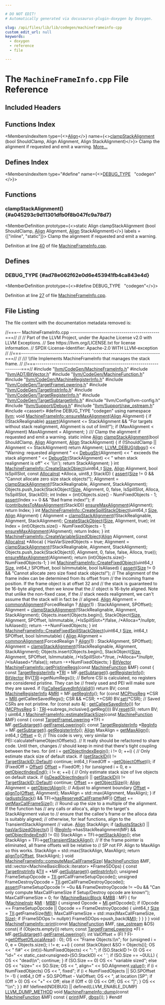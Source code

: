```yaml
---

# DO NOT EDIT!
# Automatically generated via docusaurus-plugin-doxygen by Doxygen.

slug: /api/files/lib/lib/codegen/machineframeinfo-cpp
custom_edit_url: null
keywords:
  - doxygen
  - reference
  - file

---
```





# The `MachineFrameInfo.cpp` File Reference

<DoxygenPage pluginConfig={pluginConfig}>



## Included Headers

<IncludesList>
<IncludesListItem
  filePath="llvm/CodeGen/MachineFrameInfo.h"
  permalink="/docs/api/files/include/include/llvm/include/llvm/codegen/machineframeinfo-h"
  isLocal="true" />
<IncludesListItem
  filePath="llvm/ADT/BitVector.h"
  permalink="/docs/api/files/include/include/llvm/include/llvm/adt/bitvector-h"
  isLocal="true" />
<IncludesListItem
  filePath="llvm/CodeGen/MachineFunction.h"
  permalink="/docs/api/files/include/include/llvm/include/llvm/codegen/machinefunction-h"
  isLocal="true" />
<IncludesListItem
  filePath="llvm/CodeGen/MachineRegisterInfo.h"
  permalink="/docs/api/files/include/include/llvm/include/llvm/codegen/machineregisterinfo-h"
  isLocal="true" />
<IncludesListItem
  filePath="llvm/CodeGen/TargetFrameLowering.h"
  permalink="/docs/api/files/include/include/llvm/include/llvm/codegen/targetframelowering-h"
  isLocal="true" />
<IncludesListItem
  filePath="llvm/CodeGen/TargetInstrInfo.h"
  permalink="/docs/api/files/include/include/llvm/include/llvm/codegen/targetinstrinfo-h"
  isLocal="true" />
<IncludesListItem
  filePath="llvm/CodeGen/TargetRegisterInfo.h"
  permalink="/docs/api/files/include/include/llvm/include/llvm/codegen/targetregisterinfo-h"
  isLocal="true" />
<IncludesListItem
  filePath="llvm/CodeGen/TargetSubtargetInfo.h"
  permalink="/docs/api/files/include/include/llvm/include/llvm/codegen/targetsubtargetinfo-h"
  isLocal="true" />
<IncludesListItem
  filePath="llvm/Config/llvm-config.h"
  permalink=""
  isLocal="true" />
<IncludesListItem
  filePath="llvm/Support/Debug.h"
  permalink="/docs/api/files/include/include/llvm/include/llvm/support/debug-h"
  isLocal="true" />
<IncludesListItem
  filePath="llvm/Support/raw_ostream.h"
  permalink="/docs/api/files/include/include/llvm/include/llvm/support/raw-ostream-h"
  isLocal="true" />
<IncludesListItem
  filePath="cassert"
  permalink=""
  isLocal="false" />
</IncludesList>

## Functions Index

<MembersIndex>

<MembersIndexItem
  type={<><a href="/docs/api/structs/llvm/align">Align</a></>}
  name={<><a href="#a045293c9d11301dfb0f8b047fc9a78d7">clampStackAlignment</a> (bool ShouldClamp, Align Alignment, Align StackAlignment)</>}>
Clamp the alignment if requested and emit a warning. <a href="#a045293c9d11301dfb0f8b047fc9a78d7">More...</a>
</MembersIndexItem>

</MembersIndex>

## Defines Index

<MembersIndex>

<MembersIndexItem
  type="#define"
  name={<><a href="#ad78e062f62e0d6e453941fb4ca843e4d">DEBUG&#95;TYPE</a>&nbsp;&nbsp;&nbsp;&quot;codegen&quot;</>}>
</MembersIndexItem>

</MembersIndex>


<SectionDefinition>

## Functions

### clampStackAlignment() {#a045293c9d11301dfb0f8b047fc9a78d7}

<MemberDefinition
  prototype={<>static Align clampStackAlignment (bool ShouldClamp, <a href="/docs/api/structs/llvm/align">Align</a> Alignment, <a href="/docs/api/structs/llvm/align">Align</a> StackAlignment)</>}
  labels = {["inline", "static"]}>
Clamp the alignment if requested and emit a warning.

Definition at line <a href="#l00040">40</a> of file <a href="/docs/api/files/lib/lib/codegen/machineframeinfo-cpp">MachineFrameInfo.cpp</a>.
</MemberDefinition>

</SectionDefinition>

<SectionDefinition>

## Defines

### DEBUG&#95;TYPE {#ad78e062f62e0d6e453941fb4ca843e4d}

<MemberDefinition
  prototype={<>#define DEBUG&#95;TYPE&nbsp;&nbsp;&nbsp;&quot;codegen&quot;</>}>

Definition at line <a href="#l00027">27</a> of file <a href="/docs/api/files/lib/lib/codegen/machineframeinfo-cpp">MachineFrameInfo.cpp</a>.
</MemberDefinition>

</SectionDefinition>

## File Listing

The file content with the documentation metadata removed is:

<ProgramListing>

<Link id="l00001" /><CodeLine lineNumber="1"><Highlight kind="comment">//===-- MachineFrameInfo.cpp ---------------------------------------------===//</Highlight><Highlight kind="normal"></Highlight></CodeLine>
<Link id="l00002" /><CodeLine lineNumber="2"><Highlight kind="normal"></Highlight><Highlight kind="comment">//</Highlight><Highlight kind="normal"></Highlight></CodeLine>
<Link id="l00003" /><CodeLine lineNumber="3"><Highlight kind="normal"></Highlight><Highlight kind="comment">// Part of the LLVM Project, under the Apache License v2.0 with LLVM Exceptions.</Highlight><Highlight kind="normal"></Highlight></CodeLine>
<Link id="l00004" /><CodeLine lineNumber="4"><Highlight kind="normal"></Highlight><Highlight kind="comment">// See https://llvm.org/LICENSE.txt for license information.</Highlight><Highlight kind="normal"></Highlight></CodeLine>
<Link id="l00005" /><CodeLine lineNumber="5"><Highlight kind="normal"></Highlight><Highlight kind="comment">// SPDX-License-Identifier: Apache-2.0 WITH LLVM-exception</Highlight><Highlight kind="normal"></Highlight></CodeLine>
<Link id="l00006" /><CodeLine lineNumber="6"><Highlight kind="normal"></Highlight><Highlight kind="comment">//</Highlight><Highlight kind="normal"></Highlight></CodeLine>
<Link id="l00007" /><CodeLine lineNumber="7"><Highlight kind="normal"></Highlight><Highlight kind="comment">//===----------------------------------------------------------------------===//</Highlight><Highlight kind="normal"></Highlight></CodeLine>
<Link id="l00008" /><CodeLine lineNumber="8"><Highlight kind="normal"></Highlight><Highlight kind="comment">//</Highlight><Highlight kind="comment"></Highlight></CodeLine>
<Link id="l00009" /><CodeLine lineNumber="9"><Highlight kind="comment">/// \\file Implements MachineFrameInfo that manages the stack frame.</Highlight><Highlight kind="normal"></Highlight></CodeLine>
<Link id="l00010" /><CodeLine lineNumber="10"><Highlight kind="normal"></Highlight><Highlight kind="comment">//</Highlight><Highlight kind="normal"></Highlight></CodeLine>
<Link id="l00011" /><CodeLine lineNumber="11"><Highlight kind="normal"></Highlight><Highlight kind="comment">//===----------------------------------------------------------------------===//</Highlight><Highlight kind="normal"></Highlight></CodeLine>
<Link id="l00012" /><CodeLine lineNumber="12"><Highlight kind="normal"></Highlight></CodeLine>
<Link id="l00013" /><CodeLine lineNumber="13"><Highlight kind="normal"></Highlight><Highlight kind="preprocessor">#include &quot;<a href="/docs/api/files/include/include/llvm/include/llvm/codegen/machineframeinfo-h">llvm/CodeGen/MachineFrameInfo.h</a>&quot;</Highlight><Highlight kind="normal"></Highlight></CodeLine>
<Link id="l00014" /><CodeLine lineNumber="14"><Highlight kind="normal"></Highlight></CodeLine>
<Link id="l00015" /><CodeLine lineNumber="15"><Highlight kind="normal"></Highlight><Highlight kind="preprocessor">#include &quot;<a href="/docs/api/files/include/include/llvm/include/llvm/adt/bitvector-h">llvm/ADT/BitVector.h</a>&quot;</Highlight><Highlight kind="normal"></Highlight></CodeLine>
<Link id="l00016" /><CodeLine lineNumber="16"><Highlight kind="normal"></Highlight><Highlight kind="preprocessor">#include &quot;<a href="/docs/api/files/include/include/llvm/include/llvm/codegen/machinefunction-h">llvm/CodeGen/MachineFunction.h</a>&quot;</Highlight><Highlight kind="normal"></Highlight></CodeLine>
<Link id="l00017" /><CodeLine lineNumber="17"><Highlight kind="normal"></Highlight><Highlight kind="preprocessor">#include &quot;<a href="/docs/api/files/include/include/llvm/include/llvm/codegen/machineregisterinfo-h">llvm/CodeGen/MachineRegisterInfo.h</a>&quot;</Highlight><Highlight kind="normal"></Highlight></CodeLine>
<Link id="l00018" /><CodeLine lineNumber="18"><Highlight kind="normal"></Highlight><Highlight kind="preprocessor">#include &quot;<a href="/docs/api/files/include/include/llvm/include/llvm/codegen/targetframelowering-h">llvm/CodeGen/TargetFrameLowering.h</a>&quot;</Highlight><Highlight kind="normal"></Highlight></CodeLine>
<Link id="l00019" /><CodeLine lineNumber="19"><Highlight kind="normal"></Highlight><Highlight kind="preprocessor">#include &quot;<a href="/docs/api/files/include/include/llvm/include/llvm/codegen/targetinstrinfo-h">llvm/CodeGen/TargetInstrInfo.h</a>&quot;</Highlight><Highlight kind="normal"></Highlight></CodeLine>
<Link id="l00020" /><CodeLine lineNumber="20"><Highlight kind="normal"></Highlight><Highlight kind="preprocessor">#include &quot;<a href="/docs/api/files/include/include/llvm/include/llvm/codegen/targetregisterinfo-h">llvm/CodeGen/TargetRegisterInfo.h</a>&quot;</Highlight><Highlight kind="normal"></Highlight></CodeLine>
<Link id="l00021" /><CodeLine lineNumber="21"><Highlight kind="normal"></Highlight><Highlight kind="preprocessor">#include &quot;<a href="/docs/api/files/include/include/llvm/include/llvm/codegen/targetsubtargetinfo-h">llvm/CodeGen/TargetSubtargetInfo.h</a>&quot;</Highlight><Highlight kind="normal"></Highlight></CodeLine>
<Link id="l00022" /><CodeLine lineNumber="22"><Highlight kind="normal"></Highlight><Highlight kind="preprocessor">#include &quot;llvm/Config/llvm-config.h&quot;</Highlight><Highlight kind="normal"></Highlight></CodeLine>
<Link id="l00023" /><CodeLine lineNumber="23"><Highlight kind="normal"></Highlight><Highlight kind="preprocessor">#include &quot;<a href="/docs/api/files/include/include/llvm/include/llvm/support/debug-h">llvm/Support/Debug.h</a>&quot;</Highlight><Highlight kind="normal"></Highlight></CodeLine>
<Link id="l00024" /><CodeLine lineNumber="24"><Highlight kind="normal"></Highlight><Highlight kind="preprocessor">#include &quot;<a href="/docs/api/files/include/include/llvm/include/llvm/support/raw-ostream-h">llvm/Support/raw&#95;ostream.h</a>&quot;</Highlight><Highlight kind="normal"></Highlight></CodeLine>
<Link id="l00025" /><CodeLine lineNumber="25"><Highlight kind="normal"></Highlight><Highlight kind="preprocessor">#include &lt;cassert&gt;</Highlight><Highlight kind="normal"></Highlight></CodeLine>
<Link id="l00026" /><CodeLine lineNumber="26"><Highlight kind="normal"></Highlight></CodeLine>
<Link id="l00027" /><CodeLine lineNumber="27" lineLink="#ad78e062f62e0d6e453941fb4ca843e4d"><Highlight kind="normal"></Highlight><Highlight kind="preprocessor">#define DEBUG&#95;TYPE &quot;codegen&quot;</Highlight><Highlight kind="normal"></Highlight></CodeLine>
<Link id="l00028" /><CodeLine lineNumber="28"><Highlight kind="normal"></Highlight></CodeLine>
<Link id="l00029" /><CodeLine lineNumber="29"><Highlight kind="normal"></Highlight><Highlight kind="keyword">using namespace </Highlight><Highlight kind="normal"><a href="/docs/api/namespaces/llvm">llvm</a>;</Highlight></CodeLine>
<Link id="l00030" /><CodeLine lineNumber="30"><Highlight kind="normal"></Highlight></CodeLine>
<Link id="l00031" /><CodeLine lineNumber="31" lineLink="/docs/api/classes/llvm/machineframeinfo/#a1f09e99062be1101e3a2cf3ff88878f7"><Highlight kind="normal"></Highlight><Highlight kind="keywordtype">void</Highlight><Highlight kind="normal"> <a href="/docs/api/classes/llvm/machineframeinfo/#a1f09e99062be1101e3a2cf3ff88878f7">MachineFrameInfo::ensureMaxAlignment</a>(<a href="/docs/api/structs/llvm/align">Align</a> Alignment) &#123;</Highlight></CodeLine>
<Link id="l00032" /><CodeLine lineNumber="32"><Highlight kind="normal">  </Highlight><Highlight kind="keywordflow">if</Highlight><Highlight kind="normal"> (!StackRealignable)</Highlight></CodeLine>
<Link id="l00033" /><CodeLine lineNumber="33"><Highlight kind="normal">    <a href="/docs/api/files/lib/lib/target/lib/target/amdgpu/silowercontrolflow-cpp/#a4868c5d81c5ccc98c47aeab6244346a0">assert</a>(Alignment &lt;= StackAlignment &amp;&amp;</Highlight></CodeLine>
<Link id="l00034" /><CodeLine lineNumber="34"><Highlight kind="normal">           </Highlight><Highlight kind="stringliteral">&quot;For targets without stack realignment, Alignment is out of limit!&quot;</Highlight><Highlight kind="normal">);</Highlight></CodeLine>
<Link id="l00035" /><CodeLine lineNumber="35"><Highlight kind="normal">  </Highlight><Highlight kind="keywordflow">if</Highlight><Highlight kind="normal"> (MaxAlignment &lt; Alignment)</Highlight></CodeLine>
<Link id="l00036" /><CodeLine lineNumber="36"><Highlight kind="normal">    MaxAlignment = Alignment;</Highlight></CodeLine>
<Link id="l00037" /><CodeLine lineNumber="37"><Highlight kind="normal">&#125;</Highlight></CodeLine>
<Link id="l00038" /><CodeLine lineNumber="38"><Highlight kind="normal"></Highlight><Highlight kind="comment"></Highlight></CodeLine>
<Link id="l00039" /><CodeLine lineNumber="39"><Highlight kind="comment">/// Clamp the alignment if requested and emit a warning.</Highlight><Highlight kind="normal"></Highlight></CodeLine>
<Link id="l00040" /><CodeLine lineNumber="40" lineLink="#a045293c9d11301dfb0f8b047fc9a78d7"><Highlight kind="normal"></Highlight><Highlight kind="keyword">static</Highlight><Highlight kind="normal"> </Highlight><Highlight kind="keyword">inline</Highlight><Highlight kind="normal"> <a href="/docs/api/structs/llvm/align">Align</a> <a href="#a045293c9d11301dfb0f8b047fc9a78d7">clampStackAlignment</a>(</Highlight><Highlight kind="keywordtype">bool</Highlight><Highlight kind="normal"> ShouldClamp, <a href="/docs/api/structs/llvm/align">Align</a> Alignment,</Highlight></CodeLine>
<Link id="l00041" /><CodeLine lineNumber="41"><Highlight kind="normal">                                        <a href="/docs/api/structs/llvm/align">Align</a> StackAlignment) &#123;</Highlight></CodeLine>
<Link id="l00042" /><CodeLine lineNumber="42"><Highlight kind="normal">  </Highlight><Highlight kind="keywordflow">if</Highlight><Highlight kind="normal"> (!ShouldClamp || Alignment &lt;= StackAlignment)</Highlight></CodeLine>
<Link id="l00043" /><CodeLine lineNumber="43"><Highlight kind="normal">    </Highlight><Highlight kind="keywordflow">return</Highlight><Highlight kind="normal"> Alignment;</Highlight></CodeLine>
<Link id="l00044" /><CodeLine lineNumber="44"><Highlight kind="normal">  <a href="/docs/api/files/include/include/llvm/include/llvm/support/debug-h/#a196897517069dda1bdb549e24468f7d7">LLVM&#95;DEBUG</a>(<a href="/docs/api/namespaces/llvm/#a7c46c742c31be54870e2038048e6b391">dbgs</a>() &lt;&lt; </Highlight><Highlight kind="stringliteral">&quot;Warning: requested alignment &quot;</Highlight><Highlight kind="normal"> &lt;&lt; <a href="/docs/api/namespaces/llvm/dwarf-linker/#a463a58e257d5f6fb2c39eb9a2474fc24ad46cdbe68b494ca6f426b0ca5269f6a4">DebugStr</a>(Alignment)</Highlight></CodeLine>
<Link id="l00045" /><CodeLine lineNumber="45"><Highlight kind="normal">                    &lt;&lt; </Highlight><Highlight kind="stringliteral">&quot; exceeds the stack alignment &quot;</Highlight><Highlight kind="normal"></Highlight></CodeLine>
<Link id="l00046" /><CodeLine lineNumber="46"><Highlight kind="normal">                    &lt;&lt; <a href="/docs/api/namespaces/llvm/dwarf-linker/#a463a58e257d5f6fb2c39eb9a2474fc24ad46cdbe68b494ca6f426b0ca5269f6a4">DebugStr</a>(StackAlignment)</Highlight></CodeLine>
<Link id="l00047" /><CodeLine lineNumber="47"><Highlight kind="normal">                    &lt;&lt; </Highlight><Highlight kind="stringliteral">&quot; when stack realignment is off&quot;</Highlight><Highlight kind="normal"> &lt;&lt; </Highlight><Highlight kind="charliteral">&#39;\\n&#39;</Highlight><Highlight kind="normal">);</Highlight></CodeLine>
<Link id="l00048" /><CodeLine lineNumber="48"><Highlight kind="normal">  </Highlight><Highlight kind="keywordflow">return</Highlight><Highlight kind="normal"> StackAlignment;</Highlight></CodeLine>
<Link id="l00049" /><CodeLine lineNumber="49"><Highlight kind="normal">&#125;</Highlight></CodeLine>
<Link id="l00050" /><CodeLine lineNumber="50"><Highlight kind="normal"></Highlight></CodeLine>
<Link id="l00051" /><CodeLine lineNumber="51" lineLink="/docs/api/classes/llvm/machineframeinfo/#a1ae307f415a8989475e3f7ddd6eefc8b"><Highlight kind="normal"></Highlight><Highlight kind="keywordtype">int</Highlight><Highlight kind="normal"> <a href="/docs/api/classes/llvm/machineframeinfo/#a1ae307f415a8989475e3f7ddd6eefc8b">MachineFrameInfo::CreateStackObject</a>(uint64&#95;t <a href="/docs/api/files/lib/lib/analysis/inlineorder-cpp/#a7ee6f0cb51c3b9056199e9a0001fe8c3a6f6cb72d544962fa333e2e34ce64f719">Size</a>, <a href="/docs/api/structs/llvm/align">Align</a> Alignment,</Highlight></CodeLine>
<Link id="l00052" /><CodeLine lineNumber="52"><Highlight kind="normal">                                        </Highlight><Highlight kind="keywordtype">bool</Highlight><Highlight kind="normal"> IsSpillSlot,</Highlight></CodeLine>
<Link id="l00053" /><CodeLine lineNumber="53"><Highlight kind="normal">                                        </Highlight><Highlight kind="keyword">const</Highlight><Highlight kind="normal"> <a href="/docs/api/classes/llvm/allocainst">AllocaInst</a> &#42;Alloca,</Highlight></CodeLine>
<Link id="l00054" /><CodeLine lineNumber="54"><Highlight kind="normal">                                        uint8&#95;t StackID) &#123;</Highlight></CodeLine>
<Link id="l00055" /><CodeLine lineNumber="55"><Highlight kind="normal">  <a href="/docs/api/files/lib/lib/target/lib/target/amdgpu/silowercontrolflow-cpp/#a4868c5d81c5ccc98c47aeab6244346a0">assert</a>(<a href="/docs/api/files/lib/lib/analysis/inlineorder-cpp/#a7ee6f0cb51c3b9056199e9a0001fe8c3a6f6cb72d544962fa333e2e34ce64f719">Size</a> != 0 &amp;&amp; </Highlight><Highlight kind="stringliteral">&quot;Cannot allocate zero size stack objects!&quot;</Highlight><Highlight kind="normal">);</Highlight></CodeLine>
<Link id="l00056" /><CodeLine lineNumber="56"><Highlight kind="normal">  Alignment = <a href="#a045293c9d11301dfb0f8b047fc9a78d7">clampStackAlignment</a>(!StackRealignable, Alignment, StackAlignment);</Highlight></CodeLine>
<Link id="l00057" /><CodeLine lineNumber="57"><Highlight kind="normal">  Objects.push&#95;back(StackObject(<a href="/docs/api/files/lib/lib/analysis/inlineorder-cpp/#a7ee6f0cb51c3b9056199e9a0001fe8c3a6f6cb72d544962fa333e2e34ce64f719">Size</a>, Alignment, 0, </Highlight><Highlight kind="keyword">false</Highlight><Highlight kind="normal">, IsSpillSlot, Alloca,</Highlight></CodeLine>
<Link id="l00058" /><CodeLine lineNumber="58"><Highlight kind="normal">                                !IsSpillSlot, StackID));</Highlight></CodeLine>
<Link id="l00059" /><CodeLine lineNumber="59"><Highlight kind="normal">  </Highlight><Highlight kind="keywordtype">int</Highlight><Highlight kind="normal"> Index = (int)Objects.size() - NumFixedObjects - 1;</Highlight></CodeLine>
<Link id="l00060" /><CodeLine lineNumber="60"><Highlight kind="normal">  <a href="/docs/api/files/lib/lib/target/lib/target/amdgpu/silowercontrolflow-cpp/#a4868c5d81c5ccc98c47aeab6244346a0">assert</a>(Index &gt;= 0 &amp;&amp; </Highlight><Highlight kind="stringliteral">&quot;Bad frame index!&quot;</Highlight><Highlight kind="normal">);</Highlight></CodeLine>
<Link id="l00061" /><CodeLine lineNumber="61"><Highlight kind="normal">  </Highlight><Highlight kind="keywordflow">if</Highlight><Highlight kind="normal"> (<a href="/docs/api/classes/llvm/machineframeinfo/#a4b207734207bd39ae7cc1b287e915160">contributesToMaxAlignment</a>(StackID))</Highlight></CodeLine>
<Link id="l00062" /><CodeLine lineNumber="62"><Highlight kind="normal">    <a href="/docs/api/classes/llvm/machineframeinfo/#a1f09e99062be1101e3a2cf3ff88878f7">ensureMaxAlignment</a>(Alignment);</Highlight></CodeLine>
<Link id="l00063" /><CodeLine lineNumber="63"><Highlight kind="normal">  </Highlight><Highlight kind="keywordflow">return</Highlight><Highlight kind="normal"> Index;</Highlight></CodeLine>
<Link id="l00064" /><CodeLine lineNumber="64"><Highlight kind="normal">&#125;</Highlight></CodeLine>
<Link id="l00065" /><CodeLine lineNumber="65"><Highlight kind="normal"></Highlight></CodeLine>
<Link id="l00066" /><CodeLine lineNumber="66" lineLink="/docs/api/classes/llvm/machineframeinfo/#a61960903871aa95a7161074c6f1eec8f"><Highlight kind="normal"></Highlight><Highlight kind="keywordtype">int</Highlight><Highlight kind="normal"> <a href="/docs/api/classes/llvm/machineframeinfo/#a61960903871aa95a7161074c6f1eec8f">MachineFrameInfo::CreateSpillStackObject</a>(uint64&#95;t <a href="/docs/api/files/lib/lib/analysis/inlineorder-cpp/#a7ee6f0cb51c3b9056199e9a0001fe8c3a6f6cb72d544962fa333e2e34ce64f719">Size</a>, <a href="/docs/api/structs/llvm/align">Align</a> Alignment) &#123;</Highlight></CodeLine>
<Link id="l00067" /><CodeLine lineNumber="67"><Highlight kind="normal">  Alignment = <a href="#a045293c9d11301dfb0f8b047fc9a78d7">clampStackAlignment</a>(!StackRealignable, Alignment, StackAlignment);</Highlight></CodeLine>
<Link id="l00068" /><CodeLine lineNumber="68"><Highlight kind="normal">  <a href="/docs/api/classes/llvm/machineframeinfo/#a1ae307f415a8989475e3f7ddd6eefc8b">CreateStackObject</a>(<a href="/docs/api/files/lib/lib/analysis/inlineorder-cpp/#a7ee6f0cb51c3b9056199e9a0001fe8c3a6f6cb72d544962fa333e2e34ce64f719">Size</a>, Alignment, </Highlight><Highlight kind="keyword">true</Highlight><Highlight kind="normal">);</Highlight></CodeLine>
<Link id="l00069" /><CodeLine lineNumber="69"><Highlight kind="normal">  </Highlight><Highlight kind="keywordtype">int</Highlight><Highlight kind="normal"> Index = (int)Objects.size() - NumFixedObjects - 1;</Highlight></CodeLine>
<Link id="l00070" /><CodeLine lineNumber="70"><Highlight kind="normal">  <a href="/docs/api/classes/llvm/machineframeinfo/#a1f09e99062be1101e3a2cf3ff88878f7">ensureMaxAlignment</a>(Alignment);</Highlight></CodeLine>
<Link id="l00071" /><CodeLine lineNumber="71"><Highlight kind="normal">  </Highlight><Highlight kind="keywordflow">return</Highlight><Highlight kind="normal"> Index;</Highlight></CodeLine>
<Link id="l00072" /><CodeLine lineNumber="72"><Highlight kind="normal">&#125;</Highlight></CodeLine>
<Link id="l00073" /><CodeLine lineNumber="73"><Highlight kind="normal"></Highlight></CodeLine>
<Link id="l00074" /><CodeLine lineNumber="74" lineLink="/docs/api/classes/llvm/machineframeinfo/#ab9af51d42f8f27a88d68ee1d1deb5eb7"><Highlight kind="normal"></Highlight><Highlight kind="keywordtype">int</Highlight><Highlight kind="normal"> <a href="/docs/api/classes/llvm/machineframeinfo/#ab9af51d42f8f27a88d68ee1d1deb5eb7">MachineFrameInfo::CreateVariableSizedObject</a>(<a href="/docs/api/structs/llvm/align">Align</a> Alignment,</Highlight></CodeLine>
<Link id="l00075" /><CodeLine lineNumber="75"><Highlight kind="normal">                                                </Highlight><Highlight kind="keyword">const</Highlight><Highlight kind="normal"> <a href="/docs/api/classes/llvm/allocainst">AllocaInst</a> &#42;Alloca) &#123;</Highlight></CodeLine>
<Link id="l00076" /><CodeLine lineNumber="76"><Highlight kind="normal">  HasVarSizedObjects = </Highlight><Highlight kind="keyword">true</Highlight><Highlight kind="normal">;</Highlight></CodeLine>
<Link id="l00077" /><CodeLine lineNumber="77"><Highlight kind="normal">  Alignment = <a href="#a045293c9d11301dfb0f8b047fc9a78d7">clampStackAlignment</a>(!StackRealignable, Alignment, StackAlignment);</Highlight></CodeLine>
<Link id="l00078" /><CodeLine lineNumber="78"><Highlight kind="normal">  Objects.push&#95;back(StackObject(0, Alignment, 0, </Highlight><Highlight kind="keyword">false</Highlight><Highlight kind="normal">, </Highlight><Highlight kind="keyword">false</Highlight><Highlight kind="normal">, Alloca, </Highlight><Highlight kind="keyword">true</Highlight><Highlight kind="normal">));</Highlight></CodeLine>
<Link id="l00079" /><CodeLine lineNumber="79"><Highlight kind="normal">  <a href="/docs/api/classes/llvm/machineframeinfo/#a1f09e99062be1101e3a2cf3ff88878f7">ensureMaxAlignment</a>(Alignment);</Highlight></CodeLine>
<Link id="l00080" /><CodeLine lineNumber="80"><Highlight kind="normal">  </Highlight><Highlight kind="keywordflow">return</Highlight><Highlight kind="normal"> (</Highlight><Highlight kind="keywordtype">int</Highlight><Highlight kind="normal">)Objects.size()-NumFixedObjects-1;</Highlight></CodeLine>
<Link id="l00081" /><CodeLine lineNumber="81"><Highlight kind="normal">&#125;</Highlight></CodeLine>
<Link id="l00082" /><CodeLine lineNumber="82"><Highlight kind="normal"></Highlight></CodeLine>
<Link id="l00083" /><CodeLine lineNumber="83" lineLink="/docs/api/classes/llvm/machineframeinfo/#a03cf34252938b54f7e86c736f9fd7dc1"><Highlight kind="normal"></Highlight><Highlight kind="keywordtype">int</Highlight><Highlight kind="normal"> <a href="/docs/api/classes/llvm/machineframeinfo/#a03cf34252938b54f7e86c736f9fd7dc1">MachineFrameInfo::CreateFixedObject</a>(uint64&#95;t <a href="/docs/api/files/lib/lib/analysis/inlineorder-cpp/#a7ee6f0cb51c3b9056199e9a0001fe8c3a6f6cb72d544962fa333e2e34ce64f719">Size</a>, int64&#95;t SPOffset,</Highlight></CodeLine>
<Link id="l00084" /><CodeLine lineNumber="84"><Highlight kind="normal">                                        </Highlight><Highlight kind="keywordtype">bool</Highlight><Highlight kind="normal"> IsImmutable, </Highlight><Highlight kind="keywordtype">bool</Highlight><Highlight kind="normal"> IsAliased) &#123;</Highlight></CodeLine>
<Link id="l00085" /><CodeLine lineNumber="85"><Highlight kind="normal">  <a href="/docs/api/files/lib/lib/target/lib/target/amdgpu/silowercontrolflow-cpp/#a4868c5d81c5ccc98c47aeab6244346a0">assert</a>(<a href="/docs/api/files/lib/lib/analysis/inlineorder-cpp/#a7ee6f0cb51c3b9056199e9a0001fe8c3a6f6cb72d544962fa333e2e34ce64f719">Size</a> != 0 &amp;&amp; </Highlight><Highlight kind="stringliteral">&quot;Cannot allocate zero size fixed stack objects!&quot;</Highlight><Highlight kind="normal">);</Highlight></CodeLine>
<Link id="l00086" /><CodeLine lineNumber="86"><Highlight kind="normal">  </Highlight><Highlight kind="comment">// The alignment of the frame index can be determined from its offset from</Highlight><Highlight kind="normal"></Highlight></CodeLine>
<Link id="l00087" /><CodeLine lineNumber="87"><Highlight kind="normal">  </Highlight><Highlight kind="comment">// the incoming frame position.  If the frame object is at offset 32 and</Highlight><Highlight kind="normal"></Highlight></CodeLine>
<Link id="l00088" /><CodeLine lineNumber="88"><Highlight kind="normal">  </Highlight><Highlight kind="comment">// the stack is guaranteed to be 16-byte aligned, then we know that the</Highlight><Highlight kind="normal"></Highlight></CodeLine>
<Link id="l00089" /><CodeLine lineNumber="89"><Highlight kind="normal">  </Highlight><Highlight kind="comment">// object is 16-byte aligned. Note that unlike the non-fixed case, if the</Highlight><Highlight kind="normal"></Highlight></CodeLine>
<Link id="l00090" /><CodeLine lineNumber="90"><Highlight kind="normal">  </Highlight><Highlight kind="comment">// stack needs realignment, we can&#39;t assume that the stack will in fact be</Highlight><Highlight kind="normal"></Highlight></CodeLine>
<Link id="l00091" /><CodeLine lineNumber="91"><Highlight kind="normal">  </Highlight><Highlight kind="comment">// aligned.</Highlight><Highlight kind="normal"></Highlight></CodeLine>
<Link id="l00092" /><CodeLine lineNumber="92"><Highlight kind="normal">  <a href="/docs/api/structs/llvm/align">Align</a> Alignment =</Highlight></CodeLine>
<Link id="l00093" /><CodeLine lineNumber="93"><Highlight kind="normal">      <a href="/docs/api/namespaces/llvm/#acd6aa057934751aaac54e5c18bcc18eb">commonAlignment</a>(ForcedRealign ? <a href="/docs/api/structs/llvm/align">Align</a>(1) : StackAlignment, SPOffset);</Highlight></CodeLine>
<Link id="l00094" /><CodeLine lineNumber="94"><Highlight kind="normal">  Alignment = <a href="#a045293c9d11301dfb0f8b047fc9a78d7">clampStackAlignment</a>(!StackRealignable, Alignment, StackAlignment);</Highlight></CodeLine>
<Link id="l00095" /><CodeLine lineNumber="95"><Highlight kind="normal">  Objects.insert(Objects.begin(),</Highlight></CodeLine>
<Link id="l00096" /><CodeLine lineNumber="96"><Highlight kind="normal">                 StackObject(<a href="/docs/api/files/lib/lib/analysis/inlineorder-cpp/#a7ee6f0cb51c3b9056199e9a0001fe8c3a6f6cb72d544962fa333e2e34ce64f719">Size</a>, Alignment, SPOffset, IsImmutable,</Highlight></CodeLine>
<Link id="l00097" /><CodeLine lineNumber="97"><Highlight kind="normal">                             </Highlight><Highlight kind="comment">/&#42;IsSpillSlot=&#42;/</Highlight><Highlight kind="keyword">false</Highlight><Highlight kind="normal">, </Highlight><Highlight kind="comment">/&#42;Alloca=&#42;/</Highlight><Highlight kind="keyword">nullptr</Highlight><Highlight kind="normal">,</Highlight></CodeLine>
<Link id="l00098" /><CodeLine lineNumber="98"><Highlight kind="normal">                             IsAliased));</Highlight></CodeLine>
<Link id="l00099" /><CodeLine lineNumber="99"><Highlight kind="normal">  </Highlight><Highlight kind="keywordflow">return</Highlight><Highlight kind="normal"> -++NumFixedObjects;</Highlight></CodeLine>
<Link id="l00100" /><CodeLine lineNumber="100"><Highlight kind="normal">&#125;</Highlight></CodeLine>
<Link id="l00101" /><CodeLine lineNumber="101"><Highlight kind="normal"></Highlight></CodeLine>
<Link id="l00102" /><CodeLine lineNumber="102" lineLink="/docs/api/classes/llvm/machineframeinfo/#ad2270087c6b8d7061c3a5e83fb61c0a6"><Highlight kind="normal"></Highlight><Highlight kind="keywordtype">int</Highlight><Highlight kind="normal"> <a href="/docs/api/classes/llvm/machineframeinfo/#ad2270087c6b8d7061c3a5e83fb61c0a6">MachineFrameInfo::CreateFixedSpillStackObject</a>(uint64&#95;t <a href="/docs/api/files/lib/lib/analysis/inlineorder-cpp/#a7ee6f0cb51c3b9056199e9a0001fe8c3a6f6cb72d544962fa333e2e34ce64f719">Size</a>,</Highlight></CodeLine>
<Link id="l00103" /><CodeLine lineNumber="103"><Highlight kind="normal">                                                  int64&#95;t SPOffset,</Highlight></CodeLine>
<Link id="l00104" /><CodeLine lineNumber="104"><Highlight kind="normal">                                                  </Highlight><Highlight kind="keywordtype">bool</Highlight><Highlight kind="normal"> IsImmutable) &#123;</Highlight></CodeLine>
<Link id="l00105" /><CodeLine lineNumber="105"><Highlight kind="normal">  <a href="/docs/api/structs/llvm/align">Align</a> Alignment =</Highlight></CodeLine>
<Link id="l00106" /><CodeLine lineNumber="106"><Highlight kind="normal">      <a href="/docs/api/namespaces/llvm/#acd6aa057934751aaac54e5c18bcc18eb">commonAlignment</a>(ForcedRealign ? <a href="/docs/api/structs/llvm/align">Align</a>(1) : StackAlignment, SPOffset);</Highlight></CodeLine>
<Link id="l00107" /><CodeLine lineNumber="107"><Highlight kind="normal">  Alignment = <a href="#a045293c9d11301dfb0f8b047fc9a78d7">clampStackAlignment</a>(!StackRealignable, Alignment, StackAlignment);</Highlight></CodeLine>
<Link id="l00108" /><CodeLine lineNumber="108"><Highlight kind="normal">  Objects.insert(Objects.begin(),</Highlight></CodeLine>
<Link id="l00109" /><CodeLine lineNumber="109"><Highlight kind="normal">                 StackObject(<a href="/docs/api/files/lib/lib/analysis/inlineorder-cpp/#a7ee6f0cb51c3b9056199e9a0001fe8c3a6f6cb72d544962fa333e2e34ce64f719">Size</a>, Alignment, SPOffset, IsImmutable,</Highlight></CodeLine>
<Link id="l00110" /><CodeLine lineNumber="110"><Highlight kind="normal">                             </Highlight><Highlight kind="comment">/&#42;IsSpillSlot=&#42;/</Highlight><Highlight kind="keyword">true</Highlight><Highlight kind="normal">, </Highlight><Highlight kind="comment">/&#42;Alloca=&#42;/</Highlight><Highlight kind="keyword">nullptr</Highlight><Highlight kind="normal">,</Highlight></CodeLine>
<Link id="l00111" /><CodeLine lineNumber="111"><Highlight kind="normal">                             </Highlight><Highlight kind="comment">/&#42;IsAliased=&#42;/</Highlight><Highlight kind="keyword">false</Highlight><Highlight kind="normal">));</Highlight></CodeLine>
<Link id="l00112" /><CodeLine lineNumber="112"><Highlight kind="normal">  </Highlight><Highlight kind="keywordflow">return</Highlight><Highlight kind="normal"> -++NumFixedObjects;</Highlight></CodeLine>
<Link id="l00113" /><CodeLine lineNumber="113"><Highlight kind="normal">&#125;</Highlight></CodeLine>
<Link id="l00114" /><CodeLine lineNumber="114"><Highlight kind="normal"></Highlight></CodeLine>
<Link id="l00115" /><CodeLine lineNumber="115" lineLink="/docs/api/classes/llvm/machineframeinfo/#aa42c3828ac3f788f2ef3ff6fa46e4926"><Highlight kind="normal"><a href="/docs/api/classes/llvm/bitvector">BitVector</a> <a href="/docs/api/classes/llvm/machineframeinfo/#aa42c3828ac3f788f2ef3ff6fa46e4926">MachineFrameInfo::getPristineRegs</a>(</Highlight><Highlight kind="keyword">const</Highlight><Highlight kind="normal"> <a href="/docs/api/classes/llvm/machinefunction">MachineFunction</a> &amp;MF)</Highlight><Highlight kind="keyword"> const </Highlight><Highlight kind="normal">&#123;</Highlight></CodeLine>
<Link id="l00116" /><CodeLine lineNumber="116"><Highlight kind="normal">  </Highlight><Highlight kind="keyword">const</Highlight><Highlight kind="normal"> <a href="/docs/api/classes/llvm/targetregisterinfo">TargetRegisterInfo</a> &#42;<a href="/docs/api/files/lib/lib/codegen/machinesink-cpp/#a0f36ed1bc17fc1aa97fe291c439a0698">TRI</a> = MF.<a href="/docs/api/classes/llvm/machinefunction/#a3825368aca2bc1550d173660df4da6a6">getSubtarget</a>().<a href="/docs/api/classes/llvm/targetsubtargetinfo/#a43c530c830206ecf5ad3359364634c75">getRegisterInfo</a>();</Highlight></CodeLine>
<Link id="l00117" /><CodeLine lineNumber="117"><Highlight kind="normal">  <a href="/docs/api/classes/llvm/bitvector">BitVector</a> BV(<a href="/docs/api/files/lib/lib/codegen/machinesink-cpp/#a0f36ed1bc17fc1aa97fe291c439a0698">TRI</a>-&gt;getNumRegs());</Highlight></CodeLine>
<Link id="l00118" /><CodeLine lineNumber="118"><Highlight kind="normal"></Highlight></CodeLine>
<Link id="l00119" /><CodeLine lineNumber="119"><Highlight kind="normal">  </Highlight><Highlight kind="comment">// Before CSI is calculated, no registers are considered pristine. They can be</Highlight><Highlight kind="normal"></Highlight></CodeLine>
<Link id="l00120" /><CodeLine lineNumber="120"><Highlight kind="normal">  </Highlight><Highlight kind="comment">// freely used and PEI will make sure they are saved.</Highlight><Highlight kind="normal"></Highlight></CodeLine>
<Link id="l00121" /><CodeLine lineNumber="121"><Highlight kind="normal">  </Highlight><Highlight kind="keywordflow">if</Highlight><Highlight kind="normal"> (!<a href="/docs/api/classes/llvm/machineframeinfo/#a81504f733d0491a446a16ef1ba0a5c2a">isCalleeSavedInfoValid</a>())</Highlight></CodeLine>
<Link id="l00122" /><CodeLine lineNumber="122"><Highlight kind="normal">    </Highlight><Highlight kind="keywordflow">return</Highlight><Highlight kind="normal"> BV;</Highlight></CodeLine>
<Link id="l00123" /><CodeLine lineNumber="123"><Highlight kind="normal"></Highlight></CodeLine>
<Link id="l00124" /><CodeLine lineNumber="124"><Highlight kind="normal">  </Highlight><Highlight kind="keyword">const</Highlight><Highlight kind="normal"> <a href="/docs/api/classes/llvm/machineregisterinfo">MachineRegisterInfo</a> &amp;<a href="/docs/api/files/lib/lib/target/lib/target/aarch64/aarch64advsimdscalarpass-cpp/#aacd2ab195054a3e6a74bfbb9d5d571c8">MRI</a> = MF.<a href="/docs/api/classes/llvm/machinefunction/#a810234b6b3d223b7c74a4253fcc5ea5e">getRegInfo</a>();</Highlight></CodeLine>
<Link id="l00125" /><CodeLine lineNumber="125"><Highlight kind="normal">  </Highlight><Highlight kind="keywordflow">for</Highlight><Highlight kind="normal"> (</Highlight><Highlight kind="keyword">const</Highlight><Highlight kind="normal"> <a href="/docs/api/namespaces/llvm/#aad72cfbb210808985a9dc19f4e5d8542">MCPhysReg</a> &#42;CSR = <a href="/docs/api/files/lib/lib/target/lib/target/aarch64/aarch64advsimdscalarpass-cpp/#aacd2ab195054a3e6a74bfbb9d5d571c8">MRI</a>.getCalleeSavedRegs(); CSR &amp;&amp; &#42;CSR;</Highlight></CodeLine>
<Link id="l00126" /><CodeLine lineNumber="126"><Highlight kind="normal">       ++CSR)</Highlight></CodeLine>
<Link id="l00127" /><CodeLine lineNumber="127"><Highlight kind="normal">    BV.<a href="/docs/api/classes/llvm/bitvector/#a62237ebe27691377a942abe7446332ec">set</a>(&#42;CSR);</Highlight></CodeLine>
<Link id="l00128" /><CodeLine lineNumber="128"><Highlight kind="normal"></Highlight></CodeLine>
<Link id="l00129" /><CodeLine lineNumber="129"><Highlight kind="normal">  </Highlight><Highlight kind="comment">// Saved CSRs are not pristine.</Highlight><Highlight kind="normal"></Highlight></CodeLine>
<Link id="l00130" /><CodeLine lineNumber="130"><Highlight kind="normal">  </Highlight><Highlight kind="keywordflow">for</Highlight><Highlight kind="normal"> (</Highlight><Highlight kind="keyword">const</Highlight><Highlight kind="normal"> </Highlight><Highlight kind="keyword">auto</Highlight><Highlight kind="normal"> &amp;<a href="/docs/api/files/lib/lib/support/md5-cpp/#ac0eafdc9ee161b71e7af98af736952fd">I</a> : <a href="/docs/api/classes/llvm/machineframeinfo/#aad474502cac7b22b83e74de089f8c81d">getCalleeSavedInfo</a>())</Highlight></CodeLine>
<Link id="l00131" /><CodeLine lineNumber="131"><Highlight kind="normal">    </Highlight><Highlight kind="keywordflow">for</Highlight><Highlight kind="normal"> (<a href="/docs/api/namespaces/llvm/#aad72cfbb210808985a9dc19f4e5d8542">MCPhysReg</a> S : <a href="/docs/api/files/lib/lib/codegen/machinesink-cpp/#a0f36ed1bc17fc1aa97fe291c439a0698">TRI</a>-&gt;subregs&#95;inclusive(<a href="/docs/api/files/lib/lib/support/md5-cpp/#ac0eafdc9ee161b71e7af98af736952fd">I</a>.getReg()))</Highlight></CodeLine>
<Link id="l00132" /><CodeLine lineNumber="132"><Highlight kind="normal">      BV.<a href="/docs/api/classes/llvm/bitvector/#a168122d6ac4ed2a8b722e01b592ad289">reset</a>(S);</Highlight></CodeLine>
<Link id="l00133" /><CodeLine lineNumber="133"><Highlight kind="normal"></Highlight></CodeLine>
<Link id="l00134" /><CodeLine lineNumber="134"><Highlight kind="normal">  </Highlight><Highlight kind="keywordflow">return</Highlight><Highlight kind="normal"> BV;</Highlight></CodeLine>
<Link id="l00135" /><CodeLine lineNumber="135"><Highlight kind="normal">&#125;</Highlight></CodeLine>
<Link id="l00136" /><CodeLine lineNumber="136"><Highlight kind="normal"></Highlight></CodeLine>
<Link id="l00137" /><CodeLine lineNumber="137" lineLink="/docs/api/classes/llvm/machineframeinfo/#a66046fdf8661d5276f951337b0cf892d"><Highlight kind="normal">uint64&#95;t <a href="/docs/api/classes/llvm/machineframeinfo/#a66046fdf8661d5276f951337b0cf892d">MachineFrameInfo::estimateStackSize</a>(</Highlight><Highlight kind="keyword">const</Highlight><Highlight kind="normal"> <a href="/docs/api/classes/llvm/machinefunction">MachineFunction</a> &amp;MF)</Highlight><Highlight kind="keyword"> const </Highlight><Highlight kind="normal">&#123;</Highlight></CodeLine>
<Link id="l00138" /><CodeLine lineNumber="138"><Highlight kind="normal">  </Highlight><Highlight kind="keyword">const</Highlight><Highlight kind="normal"> <a href="/docs/api/classes/llvm/targetframelowering">TargetFrameLowering</a> &#42;TFI = MF.<a href="/docs/api/classes/llvm/machinefunction/#a3825368aca2bc1550d173660df4da6a6">getSubtarget</a>().<a href="/docs/api/classes/llvm/targetsubtargetinfo/#ac83b44e69c9f9f4f9d60be2d72f4a5df">getFrameLowering</a>();</Highlight></CodeLine>
<Link id="l00139" /><CodeLine lineNumber="139"><Highlight kind="normal">  </Highlight><Highlight kind="keyword">const</Highlight><Highlight kind="normal"> <a href="/docs/api/classes/llvm/targetregisterinfo">TargetRegisterInfo</a> &#42;<a href="/docs/api/structs/reginfo">RegInfo</a> = MF.<a href="/docs/api/classes/llvm/machinefunction/#a3825368aca2bc1550d173660df4da6a6">getSubtarget</a>().<a href="/docs/api/classes/llvm/targetsubtargetinfo/#a43c530c830206ecf5ad3359364634c75">getRegisterInfo</a>();</Highlight></CodeLine>
<Link id="l00140" /><CodeLine lineNumber="140"><Highlight kind="normal">  <a href="/docs/api/structs/llvm/align">Align</a> MaxAlign = <a href="/docs/api/classes/llvm/machineframeinfo/#a3836203fac855ac3c5718b701bd13ffd">getMaxAlign</a>();</Highlight></CodeLine>
<Link id="l00141" /><CodeLine lineNumber="141"><Highlight kind="normal">  int64&#95;t <a href="/docs/api/namespaces/llvm/#a05f5b9a11bdcc5feba62899f95dcf878a3134224cba2545bc57954d3b072aebb4">Offset</a> = 0;</Highlight></CodeLine>
<Link id="l00142" /><CodeLine lineNumber="142"><Highlight kind="normal"></Highlight></CodeLine>
<Link id="l00143" /><CodeLine lineNumber="143"><Highlight kind="normal">  </Highlight><Highlight kind="comment">// This code is very, very similar to PEI::calculateFrameObjectOffsets().</Highlight><Highlight kind="normal"></Highlight></CodeLine>
<Link id="l00144" /><CodeLine lineNumber="144"><Highlight kind="normal">  </Highlight><Highlight kind="comment">// It really should be refactored to share code. Until then, changes</Highlight><Highlight kind="normal"></Highlight></CodeLine>
<Link id="l00145" /><CodeLine lineNumber="145"><Highlight kind="normal">  </Highlight><Highlight kind="comment">// should keep in mind that there&#39;s tight coupling between the two.</Highlight><Highlight kind="normal"></Highlight></CodeLine>
<Link id="l00146" /><CodeLine lineNumber="146"><Highlight kind="normal"></Highlight></CodeLine>
<Link id="l00147" /><CodeLine lineNumber="147"><Highlight kind="normal">  </Highlight><Highlight kind="keywordflow">for</Highlight><Highlight kind="normal"> (</Highlight><Highlight kind="keywordtype">int</Highlight><Highlight kind="normal"> i = <a href="/docs/api/classes/llvm/machineframeinfo/#ae70474766f2a88bab5b2b77bcb22212b">getObjectIndexBegin</a>(); i != 0; ++i) &#123;</Highlight></CodeLine>
<Link id="l00148" /><CodeLine lineNumber="148"><Highlight kind="normal">    </Highlight><Highlight kind="comment">// Only estimate stack size of default stack.</Highlight><Highlight kind="normal"></Highlight></CodeLine>
<Link id="l00149" /><CodeLine lineNumber="149"><Highlight kind="normal">    </Highlight><Highlight kind="keywordflow">if</Highlight><Highlight kind="normal"> (<a href="/docs/api/classes/llvm/machineframeinfo/#ad718aae0ce2a188fa35cb2781024ffc0">getStackID</a>(i) != <a href="/docs/api/namespaces/llvm/targetstackid/#a71392100eb15ba746b1f898986f5d8a5af2af9eb94ff1bc08308bc738d744ee85">TargetStackID::Default</a>)</Highlight></CodeLine>
<Link id="l00150" /><CodeLine lineNumber="150"><Highlight kind="normal">      </Highlight><Highlight kind="keywordflow">continue</Highlight><Highlight kind="normal">;</Highlight></CodeLine>
<Link id="l00151" /><CodeLine lineNumber="151"><Highlight kind="normal">    int64&#95;t FixedOff = -<a href="/docs/api/classes/llvm/machineframeinfo/#adf98860d7f42290f873c82a981eb0ea6">getObjectOffset</a>(i);</Highlight></CodeLine>
<Link id="l00152" /><CodeLine lineNumber="152"><Highlight kind="normal">    </Highlight><Highlight kind="keywordflow">if</Highlight><Highlight kind="normal"> (FixedOff &gt; <a href="/docs/api/namespaces/llvm/#a05f5b9a11bdcc5feba62899f95dcf878a3134224cba2545bc57954d3b072aebb4">Offset</a>) <a href="/docs/api/namespaces/llvm/#a05f5b9a11bdcc5feba62899f95dcf878a3134224cba2545bc57954d3b072aebb4">Offset</a> = FixedOff;</Highlight></CodeLine>
<Link id="l00153" /><CodeLine lineNumber="153"><Highlight kind="normal">  &#125;</Highlight></CodeLine>
<Link id="l00154" /><CodeLine lineNumber="154"><Highlight kind="normal">  </Highlight><Highlight kind="keywordflow">for</Highlight><Highlight kind="normal"> (</Highlight><Highlight kind="keywordtype">unsigned</Highlight><Highlight kind="normal"> i = 0, e = <a href="/docs/api/classes/llvm/machineframeinfo/#ac51e2d34abb79b72afef355fac525c76">getObjectIndexEnd</a>(); i != e; ++i) &#123;</Highlight></CodeLine>
<Link id="l00155" /><CodeLine lineNumber="155"><Highlight kind="normal">    </Highlight><Highlight kind="comment">// Only estimate stack size of live objects on default stack.</Highlight><Highlight kind="normal"></Highlight></CodeLine>
<Link id="l00156" /><CodeLine lineNumber="156"><Highlight kind="normal">    </Highlight><Highlight kind="keywordflow">if</Highlight><Highlight kind="normal"> (<a href="/docs/api/classes/llvm/machineframeinfo/#af5302d38d9a16eee93f13a1579c8773d">isDeadObjectIndex</a>(i) || <a href="/docs/api/classes/llvm/machineframeinfo/#ad718aae0ce2a188fa35cb2781024ffc0">getStackID</a>(i) != <a href="/docs/api/namespaces/llvm/targetstackid/#a71392100eb15ba746b1f898986f5d8a5af2af9eb94ff1bc08308bc738d744ee85">TargetStackID::Default</a>)</Highlight></CodeLine>
<Link id="l00157" /><CodeLine lineNumber="157"><Highlight kind="normal">      </Highlight><Highlight kind="keywordflow">continue</Highlight><Highlight kind="normal">;</Highlight></CodeLine>
<Link id="l00158" /><CodeLine lineNumber="158"><Highlight kind="normal">    <a href="/docs/api/namespaces/llvm/#a05f5b9a11bdcc5feba62899f95dcf878a3134224cba2545bc57954d3b072aebb4">Offset</a> += <a href="/docs/api/classes/llvm/machineframeinfo/#a9284fd53296d2a2f8ae654d000971000">getObjectSize</a>(i);</Highlight></CodeLine>
<Link id="l00159" /><CodeLine lineNumber="159"><Highlight kind="normal">    <a href="/docs/api/structs/llvm/align">Align</a> Alignment = <a href="/docs/api/classes/llvm/machineframeinfo/#a8320a54de0a273478de910ac3795058b">getObjectAlign</a>(i);</Highlight></CodeLine>
<Link id="l00160" /><CodeLine lineNumber="160"><Highlight kind="normal">    </Highlight><Highlight kind="comment">// Adjust to alignment boundary</Highlight><Highlight kind="normal"></Highlight></CodeLine>
<Link id="l00161" /><CodeLine lineNumber="161"><Highlight kind="normal">    <a href="/docs/api/namespaces/llvm/#a05f5b9a11bdcc5feba62899f95dcf878a3134224cba2545bc57954d3b072aebb4">Offset</a> = <a href="/docs/api/namespaces/llvm/#ab102f0f12dd38aeea5906b1d80c792ff">alignTo</a>(<a href="/docs/api/namespaces/llvm/#a05f5b9a11bdcc5feba62899f95dcf878a3134224cba2545bc57954d3b072aebb4">Offset</a>, Alignment);</Highlight></CodeLine>
<Link id="l00162" /><CodeLine lineNumber="162"><Highlight kind="normal"></Highlight></CodeLine>
<Link id="l00163" /><CodeLine lineNumber="163"><Highlight kind="normal">    MaxAlign = std::max(Alignment, MaxAlign);</Highlight></CodeLine>
<Link id="l00164" /><CodeLine lineNumber="164"><Highlight kind="normal">  &#125;</Highlight></CodeLine>
<Link id="l00165" /><CodeLine lineNumber="165"><Highlight kind="normal"></Highlight></CodeLine>
<Link id="l00166" /><CodeLine lineNumber="166"><Highlight kind="normal">  </Highlight><Highlight kind="keywordflow">if</Highlight><Highlight kind="normal"> (<a href="/docs/api/classes/llvm/machineframeinfo/#a19e260b3bbf8fad8480d151e11919836">adjustsStack</a>() &amp;&amp; TFI-&gt;<a href="/docs/api/classes/llvm/targetframelowering/#a238c4b47777d9678c89b6ccfa9db504c">hasReservedCallFrame</a>(MF))</Highlight></CodeLine>
<Link id="l00167" /><CodeLine lineNumber="167"><Highlight kind="normal">    <a href="/docs/api/namespaces/llvm/#a05f5b9a11bdcc5feba62899f95dcf878a3134224cba2545bc57954d3b072aebb4">Offset</a> += <a href="/docs/api/classes/llvm/machineframeinfo/#a4f335273c28b17552a7cfd802f42be2a">getMaxCallFrameSize</a>();</Highlight></CodeLine>
<Link id="l00168" /><CodeLine lineNumber="168"><Highlight kind="normal"></Highlight></CodeLine>
<Link id="l00169" /><CodeLine lineNumber="169"><Highlight kind="normal">  </Highlight><Highlight kind="comment">// Round up the size to a multiple of the alignment.  If the function has</Highlight><Highlight kind="normal"></Highlight></CodeLine>
<Link id="l00170" /><CodeLine lineNumber="170"><Highlight kind="normal">  </Highlight><Highlight kind="comment">// any calls or alloca&#39;s, align to the target&#39;s StackAlignment value to</Highlight><Highlight kind="normal"></Highlight></CodeLine>
<Link id="l00171" /><CodeLine lineNumber="171"><Highlight kind="normal">  </Highlight><Highlight kind="comment">// ensure that the callee&#39;s frame or the alloca data is suitably aligned;</Highlight><Highlight kind="normal"></Highlight></CodeLine>
<Link id="l00172" /><CodeLine lineNumber="172"><Highlight kind="normal">  </Highlight><Highlight kind="comment">// otherwise, for leaf functions, align to the TransientStackAlignment</Highlight><Highlight kind="normal"></Highlight></CodeLine>
<Link id="l00173" /><CodeLine lineNumber="173"><Highlight kind="normal">  </Highlight><Highlight kind="comment">// value.</Highlight><Highlight kind="normal"></Highlight></CodeLine>
<Link id="l00174" /><CodeLine lineNumber="174"><Highlight kind="normal">  <a href="/docs/api/structs/llvm/align">Align</a> StackAlign;</Highlight></CodeLine>
<Link id="l00175" /><CodeLine lineNumber="175"><Highlight kind="normal">  </Highlight><Highlight kind="keywordflow">if</Highlight><Highlight kind="normal"> (<a href="/docs/api/classes/llvm/machineframeinfo/#a19e260b3bbf8fad8480d151e11919836">adjustsStack</a>() || <a href="/docs/api/classes/llvm/machineframeinfo/#a0509430713d587eba74220a8375948a8">hasVarSizedObjects</a>() ||</Highlight></CodeLine>
<Link id="l00176" /><CodeLine lineNumber="176"><Highlight kind="normal">      (<a href="/docs/api/structs/reginfo">RegInfo</a>-&gt;hasStackRealignment(MF) &amp;&amp; <a href="/docs/api/classes/llvm/machineframeinfo/#ac51e2d34abb79b72afef355fac525c76">getObjectIndexEnd</a>() != 0))</Highlight></CodeLine>
<Link id="l00177" /><CodeLine lineNumber="177"><Highlight kind="normal">    StackAlign = TFI-&gt;<a href="/docs/api/classes/llvm/targetframelowering/#a74d93035f53f5e8c2aaea5a8f307972d">getStackAlign</a>();</Highlight></CodeLine>
<Link id="l00178" /><CodeLine lineNumber="178"><Highlight kind="normal">  </Highlight><Highlight kind="keywordflow">else</Highlight><Highlight kind="normal"></Highlight></CodeLine>
<Link id="l00179" /><CodeLine lineNumber="179"><Highlight kind="normal">    StackAlign = TFI-&gt;<a href="/docs/api/classes/llvm/targetframelowering/#a258e7041d4a768f291a4023db2b898b5">getTransientStackAlign</a>();</Highlight></CodeLine>
<Link id="l00180" /><CodeLine lineNumber="180"><Highlight kind="normal"></Highlight></CodeLine>
<Link id="l00181" /><CodeLine lineNumber="181"><Highlight kind="normal">  </Highlight><Highlight kind="comment">// If the frame pointer is eliminated, all frame offsets will be relative to</Highlight><Highlight kind="normal"></Highlight></CodeLine>
<Link id="l00182" /><CodeLine lineNumber="182"><Highlight kind="normal">  </Highlight><Highlight kind="comment">// SP not FP. Align to MaxAlign so this works.</Highlight><Highlight kind="normal"></Highlight></CodeLine>
<Link id="l00183" /><CodeLine lineNumber="183"><Highlight kind="normal">  StackAlign = std::max(StackAlign, MaxAlign);</Highlight></CodeLine>
<Link id="l00184" /><CodeLine lineNumber="184"><Highlight kind="normal">  </Highlight><Highlight kind="keywordflow">return</Highlight><Highlight kind="normal"> <a href="/docs/api/namespaces/llvm/#ab102f0f12dd38aeea5906b1d80c792ff">alignTo</a>(<a href="/docs/api/namespaces/llvm/#a05f5b9a11bdcc5feba62899f95dcf878a3134224cba2545bc57954d3b072aebb4">Offset</a>, StackAlign);</Highlight></CodeLine>
<Link id="l00185" /><CodeLine lineNumber="185"><Highlight kind="normal">&#125;</Highlight></CodeLine>
<Link id="l00186" /><CodeLine lineNumber="186"><Highlight kind="normal"></Highlight></CodeLine>
<Link id="l00187" /><CodeLine lineNumber="187" lineLink="/docs/api/classes/llvm/machineframeinfo/#a12da92f702a20d5337a5258038968d09"><Highlight kind="normal"></Highlight><Highlight kind="keywordtype">void</Highlight><Highlight kind="normal"> <a href="/docs/api/classes/llvm/machineframeinfo/#a12da92f702a20d5337a5258038968d09">MachineFrameInfo::computeMaxCallFrameSize</a>(</Highlight></CodeLine>
<Link id="l00188" /><CodeLine lineNumber="188"><Highlight kind="normal">    <a href="/docs/api/classes/llvm/machinefunction">MachineFunction</a> &amp;MF, std::vector&lt;MachineBasicBlock::iterator&gt; &#42;FrameSDOps) &#123;</Highlight></CodeLine>
<Link id="l00189" /><CodeLine lineNumber="189"><Highlight kind="normal">  </Highlight><Highlight kind="keyword">const</Highlight><Highlight kind="normal"> <a href="/docs/api/classes/llvm/targetinstrinfo">TargetInstrInfo</a> &amp;<a href="/docs/api/files/lib/lib/target/lib/target/hexagon/hexagoncopytocombine-cpp/#a1d40004718218dbdf06b496766299101">TII</a> = &#42;MF.<a href="/docs/api/classes/llvm/machinefunction/#a3825368aca2bc1550d173660df4da6a6">getSubtarget</a>().<a href="/docs/api/classes/llvm/targetsubtargetinfo/#acd858ed72f11db9444617740c3622608">getInstrInfo</a>();</Highlight></CodeLine>
<Link id="l00190" /><CodeLine lineNumber="190"><Highlight kind="normal">  </Highlight><Highlight kind="keywordtype">unsigned</Highlight><Highlight kind="normal"> FrameSetupOpcode = <a href="/docs/api/files/lib/lib/target/lib/target/hexagon/hexagoncopytocombine-cpp/#a1d40004718218dbdf06b496766299101">TII</a>.getCallFrameSetupOpcode();</Highlight></CodeLine>
<Link id="l00191" /><CodeLine lineNumber="191"><Highlight kind="normal">  </Highlight><Highlight kind="keywordtype">unsigned</Highlight><Highlight kind="normal"> FrameDestroyOpcode = <a href="/docs/api/files/lib/lib/target/lib/target/hexagon/hexagoncopytocombine-cpp/#a1d40004718218dbdf06b496766299101">TII</a>.getCallFrameDestroyOpcode();</Highlight></CodeLine>
<Link id="l00192" /><CodeLine lineNumber="192"><Highlight kind="normal">  <a href="/docs/api/files/lib/lib/target/lib/target/amdgpu/silowercontrolflow-cpp/#a4868c5d81c5ccc98c47aeab6244346a0">assert</a>(FrameSetupOpcode != ~0u &amp;&amp; FrameDestroyOpcode != ~0u &amp;&amp;</Highlight></CodeLine>
<Link id="l00193" /><CodeLine lineNumber="193"><Highlight kind="normal">         </Highlight><Highlight kind="stringliteral">&quot;Can only compute MaxCallFrameSize if Setup/Destroy opcode are known&quot;</Highlight><Highlight kind="normal">);</Highlight></CodeLine>
<Link id="l00194" /><CodeLine lineNumber="194"><Highlight kind="normal"></Highlight></CodeLine>
<Link id="l00195" /><CodeLine lineNumber="195"><Highlight kind="normal">  MaxCallFrameSize = 0;</Highlight></CodeLine>
<Link id="l00196" /><CodeLine lineNumber="196"><Highlight kind="normal">  </Highlight><Highlight kind="keywordflow">for</Highlight><Highlight kind="normal"> (<a href="/docs/api/classes/llvm/machinebasicblock">MachineBasicBlock</a> &amp;<a href="/docs/api/files/lib/lib/target/lib/target/arm/armslshardening-cpp/#a5958512eae2979bd2eb383977996a600">MBB</a> : MF) &#123;</Highlight></CodeLine>
<Link id="l00197" /><CodeLine lineNumber="197"><Highlight kind="normal">    </Highlight><Highlight kind="keywordflow">for</Highlight><Highlight kind="normal"> (<a href="/docs/api/classes/llvm/machineinstr">MachineInstr</a> &amp;<a href="/docs/api/files/lib/lib/codegen/lib/codegen/globalisel/irtranslator-cpp/#abe44dfdea65b4f7e11e0a608ab708b76">MI</a> : <a href="/docs/api/files/lib/lib/target/lib/target/arm/armslshardening-cpp/#a5958512eae2979bd2eb383977996a600">MBB</a>) &#123;</Highlight></CodeLine>
<Link id="l00198" /><CodeLine lineNumber="198"><Highlight kind="normal">      </Highlight><Highlight kind="keywordtype">unsigned</Highlight><Highlight kind="normal"> Opcode = <a href="/docs/api/files/lib/lib/codegen/lib/codegen/globalisel/irtranslator-cpp/#abe44dfdea65b4f7e11e0a608ab708b76">MI</a>.getOpcode();</Highlight></CodeLine>
<Link id="l00199" /><CodeLine lineNumber="199"><Highlight kind="normal">      </Highlight><Highlight kind="keywordflow">if</Highlight><Highlight kind="normal"> (Opcode == FrameSetupOpcode || Opcode == FrameDestroyOpcode) &#123;</Highlight></CodeLine>
<Link id="l00200" /><CodeLine lineNumber="200"><Highlight kind="normal">        uint64&#95;t <a href="/docs/api/files/lib/lib/analysis/inlineorder-cpp/#a7ee6f0cb51c3b9056199e9a0001fe8c3a6f6cb72d544962fa333e2e34ce64f719">Size</a> = <a href="/docs/api/files/lib/lib/target/lib/target/hexagon/hexagoncopytocombine-cpp/#a1d40004718218dbdf06b496766299101">TII</a>.getFrameSize(<a href="/docs/api/files/lib/lib/codegen/lib/codegen/globalisel/irtranslator-cpp/#abe44dfdea65b4f7e11e0a608ab708b76">MI</a>);</Highlight></CodeLine>
<Link id="l00201" /><CodeLine lineNumber="201"><Highlight kind="normal">        MaxCallFrameSize = std::max(MaxCallFrameSize, <a href="/docs/api/files/lib/lib/analysis/inlineorder-cpp/#a7ee6f0cb51c3b9056199e9a0001fe8c3a6f6cb72d544962fa333e2e34ce64f719">Size</a>);</Highlight></CodeLine>
<Link id="l00202" /><CodeLine lineNumber="202"><Highlight kind="normal">        </Highlight><Highlight kind="keywordflow">if</Highlight><Highlight kind="normal"> (FrameSDOps != </Highlight><Highlight kind="keyword">nullptr</Highlight><Highlight kind="normal">)</Highlight></CodeLine>
<Link id="l00203" /><CodeLine lineNumber="203"><Highlight kind="normal">          FrameSDOps-&gt;push&#95;back(&amp;<a href="/docs/api/files/lib/lib/codegen/lib/codegen/globalisel/irtranslator-cpp/#abe44dfdea65b4f7e11e0a608ab708b76">MI</a>);</Highlight></CodeLine>
<Link id="l00204" /><CodeLine lineNumber="204"><Highlight kind="normal">      &#125;</Highlight></CodeLine>
<Link id="l00205" /><CodeLine lineNumber="205"><Highlight kind="normal">    &#125;</Highlight></CodeLine>
<Link id="l00206" /><CodeLine lineNumber="206"><Highlight kind="normal">  &#125;</Highlight></CodeLine>
<Link id="l00207" /><CodeLine lineNumber="207"><Highlight kind="normal">&#125;</Highlight></CodeLine>
<Link id="l00208" /><CodeLine lineNumber="208"><Highlight kind="normal"></Highlight></CodeLine>
<Link id="l00209" /><CodeLine lineNumber="209" lineLink="/docs/api/classes/llvm/machineframeinfo/#ab49a74c3c0e9f35a453eb0db340424e7"><Highlight kind="normal"></Highlight><Highlight kind="keywordtype">void</Highlight><Highlight kind="normal"> <a href="/docs/api/classes/llvm/machineframeinfo/#ab49a74c3c0e9f35a453eb0db340424e7">MachineFrameInfo::print</a>(</Highlight><Highlight kind="keyword">const</Highlight><Highlight kind="normal"> <a href="/docs/api/classes/llvm/machinefunction">MachineFunction</a> &amp;MF, <a href="/docs/api/classes/llvm/raw-ostream">raw&#95;ostream</a> &amp;OS)</Highlight><Highlight kind="keyword"> const</Highlight><Highlight kind="normal">&#123;</Highlight></CodeLine>
<Link id="l00210" /><CodeLine lineNumber="210"><Highlight kind="normal">  </Highlight><Highlight kind="keywordflow">if</Highlight><Highlight kind="normal"> (Objects.empty()) </Highlight><Highlight kind="keywordflow">return</Highlight><Highlight kind="normal">;</Highlight></CodeLine>
<Link id="l00211" /><CodeLine lineNumber="211"><Highlight kind="normal"></Highlight></CodeLine>
<Link id="l00212" /><CodeLine lineNumber="212"><Highlight kind="normal">  </Highlight><Highlight kind="keyword">const</Highlight><Highlight kind="normal"> <a href="/docs/api/classes/llvm/targetframelowering">TargetFrameLowering</a> &#42;FI = MF.<a href="/docs/api/classes/llvm/machinefunction/#a3825368aca2bc1550d173660df4da6a6">getSubtarget</a>().<a href="/docs/api/classes/llvm/targetsubtargetinfo/#ac83b44e69c9f9f4f9d60be2d72f4a5df">getFrameLowering</a>();</Highlight></CodeLine>
<Link id="l00213" /><CodeLine lineNumber="213"><Highlight kind="normal">  </Highlight><Highlight kind="keywordtype">int</Highlight><Highlight kind="normal"> ValOffset = (FI ? FI-&gt;<a href="/docs/api/classes/llvm/targetframelowering/#a6521d4d5560c03b2e6490883558b882c">getOffsetOfLocalArea</a>() : 0);</Highlight></CodeLine>
<Link id="l00214" /><CodeLine lineNumber="214"><Highlight kind="normal"></Highlight></CodeLine>
<Link id="l00215" /><CodeLine lineNumber="215"><Highlight kind="normal">  OS &lt;&lt; </Highlight><Highlight kind="stringliteral">&quot;Frame Objects:\\n&quot;</Highlight><Highlight kind="normal">;</Highlight></CodeLine>
<Link id="l00216" /><CodeLine lineNumber="216"><Highlight kind="normal"></Highlight></CodeLine>
<Link id="l00217" /><CodeLine lineNumber="217"><Highlight kind="normal">  </Highlight><Highlight kind="keywordflow">for</Highlight><Highlight kind="normal"> (</Highlight><Highlight kind="keywordtype">unsigned</Highlight><Highlight kind="normal"> i = 0, e = Objects.size(); i != e; ++i) &#123;</Highlight></CodeLine>
<Link id="l00218" /><CodeLine lineNumber="218"><Highlight kind="normal">    </Highlight><Highlight kind="keyword">const</Highlight><Highlight kind="normal"> StackObject &amp;SO = Objects&#91;i&#93;;</Highlight></CodeLine>
<Link id="l00219" /><CodeLine lineNumber="219"><Highlight kind="normal">    OS &lt;&lt; </Highlight><Highlight kind="stringliteral">&quot;  fi#&quot;</Highlight><Highlight kind="normal"> &lt;&lt; (int)(i-NumFixedObjects) &lt;&lt; </Highlight><Highlight kind="stringliteral">&quot;: &quot;</Highlight><Highlight kind="normal">;</Highlight></CodeLine>
<Link id="l00220" /><CodeLine lineNumber="220"><Highlight kind="normal"></Highlight></CodeLine>
<Link id="l00221" /><CodeLine lineNumber="221"><Highlight kind="normal">    </Highlight><Highlight kind="keywordflow">if</Highlight><Highlight kind="normal"> (SO.StackID != 0)</Highlight></CodeLine>
<Link id="l00222" /><CodeLine lineNumber="222"><Highlight kind="normal">      OS &lt;&lt; </Highlight><Highlight kind="stringliteral">&quot;id=&quot;</Highlight><Highlight kind="normal"> &lt;&lt; </Highlight><Highlight kind="keyword">static&#95;cast&lt;</Highlight><Highlight kind="keywordtype">unsigned</Highlight><Highlight kind="keyword">&gt;</Highlight><Highlight kind="normal">(SO.StackID) &lt;&lt; </Highlight><Highlight kind="charliteral">&#39; &#39;</Highlight><Highlight kind="normal">;</Highlight></CodeLine>
<Link id="l00223" /><CodeLine lineNumber="223"><Highlight kind="normal"></Highlight></CodeLine>
<Link id="l00224" /><CodeLine lineNumber="224"><Highlight kind="normal">    </Highlight><Highlight kind="keywordflow">if</Highlight><Highlight kind="normal"> (SO.Size == ~0ULL) &#123;</Highlight></CodeLine>
<Link id="l00225" /><CodeLine lineNumber="225"><Highlight kind="normal">      OS &lt;&lt; </Highlight><Highlight kind="stringliteral">&quot;dead\\n&quot;</Highlight><Highlight kind="normal">;</Highlight></CodeLine>
<Link id="l00226" /><CodeLine lineNumber="226"><Highlight kind="normal">      </Highlight><Highlight kind="keywordflow">continue</Highlight><Highlight kind="normal">;</Highlight></CodeLine>
<Link id="l00227" /><CodeLine lineNumber="227"><Highlight kind="normal">    &#125;</Highlight></CodeLine>
<Link id="l00228" /><CodeLine lineNumber="228"><Highlight kind="normal">    </Highlight><Highlight kind="keywordflow">if</Highlight><Highlight kind="normal"> (SO.Size == 0)</Highlight></CodeLine>
<Link id="l00229" /><CodeLine lineNumber="229"><Highlight kind="normal">      OS &lt;&lt; </Highlight><Highlight kind="stringliteral">&quot;variable sized&quot;</Highlight><Highlight kind="normal">;</Highlight></CodeLine>
<Link id="l00230" /><CodeLine lineNumber="230"><Highlight kind="normal">    </Highlight><Highlight kind="keywordflow">else</Highlight><Highlight kind="normal"></Highlight></CodeLine>
<Link id="l00231" /><CodeLine lineNumber="231"><Highlight kind="normal">      OS &lt;&lt; </Highlight><Highlight kind="stringliteral">&quot;size=&quot;</Highlight><Highlight kind="normal"> &lt;&lt; SO.Size;</Highlight></CodeLine>
<Link id="l00232" /><CodeLine lineNumber="232"><Highlight kind="normal">    OS &lt;&lt; </Highlight><Highlight kind="stringliteral">&quot;, align=&quot;</Highlight><Highlight kind="normal"> &lt;&lt; SO.Alignment.<a href="/docs/api/structs/llvm/align/#a80735739b49cf97a491922c8f9af2cc1">value</a>();</Highlight></CodeLine>
<Link id="l00233" /><CodeLine lineNumber="233"><Highlight kind="normal"></Highlight></CodeLine>
<Link id="l00234" /><CodeLine lineNumber="234"><Highlight kind="normal">    </Highlight><Highlight kind="keywordflow">if</Highlight><Highlight kind="normal"> (i &lt; NumFixedObjects)</Highlight></CodeLine>
<Link id="l00235" /><CodeLine lineNumber="235"><Highlight kind="normal">      OS &lt;&lt; </Highlight><Highlight kind="stringliteral">&quot;, fixed&quot;</Highlight><Highlight kind="normal">;</Highlight></CodeLine>
<Link id="l00236" /><CodeLine lineNumber="236"><Highlight kind="normal">    </Highlight><Highlight kind="keywordflow">if</Highlight><Highlight kind="normal"> (i &lt; NumFixedObjects || SO.SPOffset != -1) &#123;</Highlight></CodeLine>
<Link id="l00237" /><CodeLine lineNumber="237"><Highlight kind="normal">      int64&#95;t Off = SO.SPOffset - ValOffset;</Highlight></CodeLine>
<Link id="l00238" /><CodeLine lineNumber="238"><Highlight kind="normal">      OS &lt;&lt; </Highlight><Highlight kind="stringliteral">&quot;, at location &#91;SP&quot;</Highlight><Highlight kind="normal">;</Highlight></CodeLine>
<Link id="l00239" /><CodeLine lineNumber="239"><Highlight kind="normal">      </Highlight><Highlight kind="keywordflow">if</Highlight><Highlight kind="normal"> (Off &gt; 0)</Highlight></CodeLine>
<Link id="l00240" /><CodeLine lineNumber="240"><Highlight kind="normal">        OS &lt;&lt; </Highlight><Highlight kind="stringliteral">&quot;+&quot;</Highlight><Highlight kind="normal"> &lt;&lt; Off;</Highlight></CodeLine>
<Link id="l00241" /><CodeLine lineNumber="241"><Highlight kind="normal">      </Highlight><Highlight kind="keywordflow">else</Highlight><Highlight kind="normal"> </Highlight><Highlight kind="keywordflow">if</Highlight><Highlight kind="normal"> (Off &lt; 0)</Highlight></CodeLine>
<Link id="l00242" /><CodeLine lineNumber="242"><Highlight kind="normal">        OS &lt;&lt; Off;</Highlight></CodeLine>
<Link id="l00243" /><CodeLine lineNumber="243"><Highlight kind="normal">      OS &lt;&lt; </Highlight><Highlight kind="stringliteral">&quot;&#93;&quot;</Highlight><Highlight kind="normal">;</Highlight></CodeLine>
<Link id="l00244" /><CodeLine lineNumber="244"><Highlight kind="normal">    &#125;</Highlight></CodeLine>
<Link id="l00245" /><CodeLine lineNumber="245"><Highlight kind="normal">    OS &lt;&lt; </Highlight><Highlight kind="stringliteral">&quot;\\n&quot;</Highlight><Highlight kind="normal">;</Highlight></CodeLine>
<Link id="l00246" /><CodeLine lineNumber="246"><Highlight kind="normal">  &#125;</Highlight></CodeLine>
<Link id="l00247" /><CodeLine lineNumber="247"><Highlight kind="normal">&#125;</Highlight></CodeLine>
<Link id="l00248" /><CodeLine lineNumber="248"><Highlight kind="normal"></Highlight></CodeLine>
<Link id="l00249" /><CodeLine lineNumber="249"><Highlight kind="normal"></Highlight><Highlight kind="preprocessor">#if !defined(NDEBUG) || defined(LLVM&#95;ENABLE&#95;DUMP)</Highlight><Highlight kind="normal"></Highlight></CodeLine>
<Link id="l00250" /><CodeLine lineNumber="250" lineLink="/docs/api/classes/llvm/machineframeinfo/#ac42b489f21274bae5d397b8ae8ddd0cf"><Highlight kind="normal"><a href="/docs/api/files/include/include/llvm/include/llvm/support/compiler-h/#aa863693eef567397d9c292da5bf22d34">LLVM&#95;DUMP&#95;METHOD</a> </Highlight><Highlight kind="keywordtype">void</Highlight><Highlight kind="normal"> <a href="/docs/api/classes/llvm/machineframeinfo/#ac42b489f21274bae5d397b8ae8ddd0cf">MachineFrameInfo::dump</a>(</Highlight><Highlight kind="keyword">const</Highlight><Highlight kind="normal"> <a href="/docs/api/classes/llvm/machinefunction">MachineFunction</a> &amp;MF)</Highlight><Highlight kind="keyword"> const </Highlight><Highlight kind="normal">&#123;</Highlight></CodeLine>
<Link id="l00251" /><CodeLine lineNumber="251"><Highlight kind="normal">  <a href="/docs/api/classes/llvm/machineframeinfo/#ab49a74c3c0e9f35a453eb0db340424e7">print</a>(MF, <a href="/docs/api/namespaces/llvm/#a7c46c742c31be54870e2038048e6b391">dbgs</a>());</Highlight></CodeLine>
<Link id="l00252" /><CodeLine lineNumber="252"><Highlight kind="normal">&#125;</Highlight></CodeLine>
<Link id="l00253" /><CodeLine lineNumber="253"><Highlight kind="normal"></Highlight><Highlight kind="preprocessor">#endif</Highlight></CodeLine>

</ProgramListing>


</DoxygenPage>
